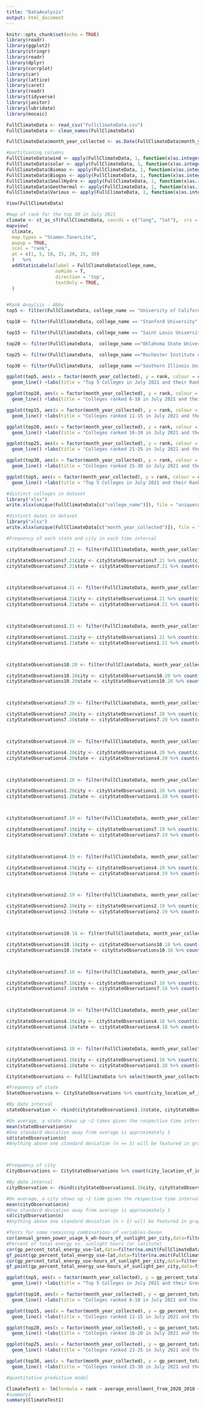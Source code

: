 ```yaml
---
title: "DataAnalysis"
output: html_document
---
```


```r
knitr::opts_chunk$set(echo = TRUE)
library(readr)
library(ggplot2)
library(stringr)
library(readr)
library(dplyr)
library(corrplot)
library(car)
library(lattice)
library(caret)
library(readr)
library(tidyverse)
library(janitor)
library(lubridate)
library(mosaic)

FullClimateData <- read_csv("FullclimateData.csv")
FullClimateData <- clean_names(FullClimateData)

FullClimateData$month_year_collected <- as.Date(FullClimateData$month_year_collected, format = "%m/%d/%Y")
```


```r
#partitioning columns
FullClimateData$wind <- apply(FullClimateData, 1, function(x)as.integer(any(grep('Wind',x))))
FullClimateData$solar <- apply(FullClimateData, 1, function(x)as.integer(any(grep('Solar',x))))
FullClimateData$Biomas <- apply(FullClimateData, 1, function(x)as.integer(any(grep('Biomas',x))))
FullClimateData$Biogas <- apply(FullClimateData, 1, function(x)as.integer(any(grep('Biogas',x))))
FullClimateData$SmallHydro <- apply(FullClimateData, 1, function(x)as.integer(any(grep('Small-hydro',x))))
FullClimateData$Geothermal <- apply(FullClimateData, 1, function(x)as.integer(any(grep('Geothermal',x))))
FullClimateData$Various <- apply(FullClimateData, 1, function(x)as.integer(any(grep('Various',x))))

View(FullClimateData)

```


```r
#map of rank for the top 30 in July 2021
climate <- st_as_sf(FullClimateData, coords = c("long", "lat"),  crs = 4326)
mapview(
  climate, 
  map.types = "Stamen.TonerLite", 
  popup = TRUE, 
  zcol = "rank", 
  at = c(1, 5, 10, 15, 20, 25, 30)
  )   %>% 
  addStaticLabels(label = FullClimateData$college_name,
                  noHide = T,
                  direction = 'top',
                  textOnly = TRUE,
  )
     
```

```r
#Rank Anaylsis - Abby
top5 <- filter(FullClimateData, college_name == "University of California" | college_name =="Arizona State University" | college_name == "Columbia University" | college_name =="University at Buffalo, The State University of New York" | college_name== "Boston University")

top10 <- filter(FullClimateData, college_name == "Stanford University" | college_name =="University of Maryland" | college_name == "Georgetown University" | college_name =="University of Utah" | college_name== "Carnegie Mellon University")

top15 <- filter(FullClimateData, college_name == "Saint Louis University" | college_name =="University of Oklahoma" | college_name == "Northeastern University" | college_name =="Northwestern University" | college_name== "The Ohio State University")

top20 <- filter(FullClimateData,  college_name =="Oklahoma State University" | college_name == "University of North Texas" | college_name == "George Washington University" | college_name =="University of Missouri" | college_name== "Ohio University")

top25 <- filter(FullClimateData,  college_name =="Rochester Institute of Technology" | college_name == "University of Minnesota" | college_name == "University of Virginia" | college_name =="University of Vermont" | college_name== "Tarrant County College District")

top30 <- filter(FullClimateData,  college_name =="Southern Illinois University Edwardsville" | college_name == "Temple University" | college_name == "City Colleges of Chicago" | college_name =="University of Wisconsin" | college_name== "American University")

ggplot(top5, aes(x = factor(month_year_collected), y = rank, colour = college_name, group = college_name))+
  geom_line() +labs(title = "Top 5 Colleges in July 2021 and their Ranks Over Time", x = "Month and Year", y = "Rank") + theme(axis.text.x = element_text(angle = 270))

ggplot(top10, aes(x = factor(month_year_collected), y = rank, colour = college_name, group = college_name))+
  geom_line() +labs(title = "Colleges ranked 6-10 in July 2021 and their Ranks Over Time", x = "Month and Year", y = "Rank") + theme(axis.text.x = element_text(angle = 270))

ggplot(top15, aes(x = factor(month_year_collected), y = rank, colour = college_name, group = college_name))+
  geom_line() +labs(title = "Colleges ranked 11-15 in July 2021 and their Ranks Over Time", x = "Month and Year", y = "Rank") + theme(axis.text.x = element_text(angle = 270))

ggplot(top20, aes(x = factor(month_year_collected), y = rank, colour = college_name, group = college_name))+
  geom_line() +labs(title = "Colleges ranked 16-20 in July 2021 and their Ranks Over Time", x = "Month and Year", y = "Rank") + theme(axis.text.x = element_text(angle = 270))

ggplot(top25, aes(x = factor(month_year_collected), y = rank, colour = college_name, group = college_name))+
  geom_line() +labs(title = "Colleges ranked 21-25 in July 2021 and their Ranks Over Time", x = "Month and Year", y = "Rank") + theme(axis.text.x = element_text(angle = 270))

ggplot(top30, aes(x = factor(month_year_collected), y = rank, colour = college_name, group = college_name))+
  geom_line() +labs(title = "Colleges ranked 25-30 in July 2021 and their Ranks Over Time", x = "Month and Year", y = "Rank") + theme(axis.text.x = element_text(angle = 270))

```

```r
ggplot(top5, aes(x = factor(month_year_collected), y = rank, colour = college_name, group = college_name))+
  geom_line() +labs(title = "Top 5 Colleges in July 2021 and their Ranks Over Time", x = "Month and Year", y = "Rank") + theme(axis.text.x = element_text(angle = 270))
```




```r
#distinct colleges in dataset
library("xlsx")
write.xlsx(unique(FullClimateData[c("college_name")]), file = "uniquecolleges.xlsx", sheetName = "uniqueColleges", append = FALSE)

```

```r
#distinct dates in dataset
library("xlsx")
write.xlsx(unique(FullClimateData[c("month_year_collected")]), file = "uniquedates.xlsx", sheetName = "uniqueDates", append = FALSE)

```

```r
#Frequency of each state and city in each time interval

cityStateObservations7.21 <- filter(FullClimateData, month_year_collected == as.Date("2021-07-26")) %>% select(month_year_collected, city_location_of_institution, college_state)

cityStateObservations7.21city <- cityStateObservations7.21 %>% count(city_location_of_institution, sort = TRUE)
cityStateObservations7.21state <- cityStateObservations7.21 %>% count(college_state, sort = TRUE)



cityStateObservations4.21 <- filter(FullClimateData, month_year_collected == as.Date("2021-04-26")) %>% select(month_year_collected, city_location_of_institution, college_state)

cityStateObservations4.21city <- cityStateObservations4.21 %>% count(city_location_of_institution, sort = TRUE)
cityStateObservations4.21state <- cityStateObservations4.21 %>% count(college_state, sort = TRUE)



cityStateObservations1.21 <- filter(FullClimateData, month_year_collected == as.Date("2021-01-25")) %>% select(month_year_collected, city_location_of_institution, college_state)

cityStateObservations1.21city <- cityStateObservations1.21 %>% count(city_location_of_institution, sort = TRUE)
cityStateObservations1.21state <- cityStateObservations1.21 %>% count(college_state, sort = TRUE)



cityStateObservations10.20 <- filter(FullClimateData, month_year_collected == as.Date("2020-10-19")) %>% select(month_year_collected, city_location_of_institution, college_state)

cityStateObservations10.20city <- cityStateObservations10.20 %>% count(city_location_of_institution, sort = TRUE)
cityStateObservations10.20state <- cityStateObservations10.20 %>% count(college_state, sort = TRUE)



cityStateObservations7.20 <- filter(FullClimateData, month_year_collected == as.Date("2020-7-27")) %>% select(month_year_collected, city_location_of_institution, college_state)

cityStateObservations7.20city <- cityStateObservations7.20 %>% count(city_location_of_institution, sort = TRUE)
cityStateObservations7.20state <- cityStateObservations7.20 %>% count(college_state, sort = TRUE)



cityStateObservations4.20 <- filter(FullClimateData, month_year_collected == as.Date("2020-4-27")) %>% select(month_year_collected, city_location_of_institution, college_state)

cityStateObservations4.20city <- cityStateObservations4.20 %>% count(city_location_of_institution, sort = TRUE)
cityStateObservations4.20state <- cityStateObservations4.20 %>% count(college_state, sort = TRUE)



cityStateObservations1.20 <- filter(FullClimateData, month_year_collected == as.Date("2020-1-27")) %>% select(month_year_collected, city_location_of_institution, college_state)

cityStateObservations1.20city <- cityStateObservations1.20 %>% count(city_location_of_institution, sort = TRUE)
cityStateObservations1.20state <- cityStateObservations1.20 %>% count(college_state, sort = TRUE)



cityStateObservations7.19 <- filter(FullClimateData, month_year_collected == as.Date("2019-7-29")) %>% select(month_year_collected, city_location_of_institution, college_state)

cityStateObservations7.19city <- cityStateObservations7.19 %>% count(city_location_of_institution, sort = TRUE)
cityStateObservations7.19state <- cityStateObservations7.19 %>% count(college_state, sort = TRUE)



cityStateObservations4.19 <- filter(FullClimateData, month_year_collected == as.Date("2019-4-22")) %>% select(month_year_collected, city_location_of_institution, college_state)

cityStateObservations4.19city <- cityStateObservations4.19 %>% count(city_location_of_institution, sort = TRUE)
cityStateObservations4.19state <- cityStateObservations4.19 %>% count(college_state, sort = TRUE)



cityStateObservations2.19 <- filter(FullClimateData, month_year_collected == as.Date("2019-2-5")) %>% select(month_year_collected, city_location_of_institution, college_state)

cityStateObservations2.19city <- cityStateObservations2.19 %>% count(city_location_of_institution, sort = TRUE)
cityStateObservations2.19state <- cityStateObservations2.19 %>% count(college_state, sort = TRUE)



cityStateObservations10.18 <- filter(FullClimateData, month_year_collected == as.Date("2018-10-29")) %>% select(month_year_collected, city_location_of_institution, college_state)

cityStateObservations10.18city <- cityStateObservations10.18 %>% count(city_location_of_institution, sort = TRUE)
cityStateObservations10.18state <- cityStateObservations10.18 %>% count(college_state, sort = TRUE)



cityStateObservations7.18 <- filter(FullClimateData, month_year_collected == as.Date("2018-7-23")) %>% select(month_year_collected, city_location_of_institution, college_state)

cityStateObservations7.18city <- cityStateObservations7.18 %>% count(city_location_of_institution, sort = TRUE)
cityStateObservations7.18state <- cityStateObservations7.18 %>% count(college_state, sort = TRUE)



cityStateObservations4.18 <- filter(FullClimateData, month_year_collected == as.Date("2018-4-25")) %>% select(month_year_collected, city_location_of_institution, college_state)

cityStateObservations4.18city <- cityStateObservations4.18 %>% count(city_location_of_institution, sort = TRUE)
cityStateObservations4.18state <- cityStateObservations4.18 %>% count(college_state, sort = TRUE)



cityStateObservations1.18 <- filter(FullClimateData, month_year_collected == as.Date("2018-1-22")) %>% select(month_year_collected, city_location_of_institution, college_state)

cityStateObservations1.18city <- cityStateObservations1.18 %>% count(city_location_of_institution, sort = TRUE)
cityStateObservations1.18state <- cityStateObservations1.18 %>% count(college_state, sort = TRUE)

```

```r
CityStateObservations <- FullClimateData %>% select(month_year_collected, city_location_of_institution, college_state)

#Frequency of state
StateObservations <- CityStateObservations %>% count(city_location_of_institution, sort = TRUE)

#By date interval
stateObservation <- rbind(cityStateObservations1.18state, cityStateObservations4.18state, cityStateObservations7.18state, cityStateObservations10.18state, cityStateObservations2.19state, cityStateObservations4.19state, cityStateObservations7.19state, cityStateObservations1.20state, cityStateObservations4.20state, cityStateObservations7.20state, cityStateObservations10.20state, cityStateObservations1.21state, cityStateObservations4.21state, cityStateObservations7.21state)

#On average, a state shows up ~2 times given the respective time intervals
mean(stateObservation$n)
#One standard deviation away from average is approximately 1
sd(stateObservation$n)
#Anything above one standard deviation (n >= 3) will be featured in graph



#Frequency of city
CityObservations <- CityStateObservations %>% count(city_location_of_institution, sort = TRUE)

#By date interval
cityObservation <- rbind(cityStateObservations1.18city, cityStateObservations4.18city, cityStateObservations7.18city, cityStateObservations10.18city, cityStateObservations2.19city, cityStateObservations4.19city, cityStateObservations7.19city, cityStateObservations1.20city, cityStateObservations4.20city, cityStateObservations7.20city, cityStateObservations10.20city, cityStateObservations1.21city, cityStateObservations4.21city, cityStateObservations7.21city)

#On average, a city shows up ~1 time given the respective time intervals
mean(cityObservation$n)
#One standard deviation away from average is approximately 1
sd(cityObservation$n)
#Anything above one standard deviation (n > 1) will be featured in graph

```
```r
#Tests for some remaining combinations of variables-Devon
cor(annual_green_power_usage_k_wh~hours_of_sunlight_per_city,data=filter(FullClimateData,green_power_resources=="Solar, Wind"|green_power_resources=="Solar,Wind"|green_power_resources=="Solar,wind"))
#Percent of total energy vs. sunlight hours (or latitute)
cor(gp_percent_total_energy_use~lat,data=filter(na.omit(FullClimateData),green_power_resources=="Solar"))
gf_point(gp_percent_total_energy_use~lat,data=filter(na.omit(FullClimateData),green_power_resources=="Solar"))
cor(gp_percent_total_energy_use~hours_of_sunlight_per_city,data=filter(na.omit(FullClimateData),green_power_resources=="Solar"))
gf_point(gp_percent_total_energy_use~hours_of_sunlight_per_city,data=filter(na.omit(FullClimateData),green_power_resources=="Solar"))


```
```r
ggplot(top5, aes(x = factor(month_year_collected), y = gp_percent_total_energy_use, colour = college_name, group = college_name))+
  geom_line() +labs(title = "Top 5 Colleges in July 2021 and their Green Energy Percentage Over Time", x = "Month and Year", y = "Percentage of Energy Use") + theme(axis.text.x = element_text(angle = 270))

ggplot(top10, aes(x = factor(month_year_collected), y = gp_percent_total_energy_use, colour = college_name, group = college_name))+
  geom_line() +labs(title = "Colleges ranked 6-10 in July 2021 and their Green Energy Percentage Over Time", x = "Month and Year", y = "Percentage of Energy Use") + theme(axis.text.x = element_text(angle = 270))

ggplot(top15, aes(x = factor(month_year_collected), y = gp_percent_total_energy_use, colour = college_name, group = college_name))+
  geom_line() +labs(title = "Colleges ranked 11-15 in July 2021 and their Green Energy Percentage Over Time", x = "Month and Year", y = "Percentage of Energy Use") + theme(axis.text.x = element_text(angle = 270))

ggplot(top20, aes(x = factor(month_year_collected), y = gp_percent_total_energy_use, colour = college_name, group = college_name))+
  geom_line() +labs(title = "Colleges ranked 16-20 in July 2021 and their Green Energy Percentage Over Time", x = "Month and Year", y = "Percentage of Energy Use") + theme(axis.text.x = element_text(angle = 270))

ggplot(top25, aes(x = factor(month_year_collected), y = gp_percent_total_energy_use, colour = college_name, group = college_name))+
  geom_line() +labs(title = "Colleges ranked 21-25 in July 2021 and their Green Energy Percentage Over Time", x = "Month and Year", y = "Percentage of Energy Use") + theme(axis.text.x = element_text(angle = 270))

ggplot(top30, aes(x = factor(month_year_collected), y = gp_percent_total_energy_use, colour = college_name, group = college_name))+
  geom_line() +labs(title = "Colleges ranked 25-30 in July 2021 and their Green Energy Percentage Over Time", x = "Month and Year", y = "Percentage of Energy Use") + theme(axis.text.x = element_text(angle = 270))
```


```r
#quantitative predictive model

ClimateTest1 <- lm(formula = rank ~ average_enrollment_from_2020_2018 + annual_green_power_usage_k_wh + gp_percent_total_energy_use + green_power_resources, data = FullClimateData)
#summary1
summary(ClimateTest1)

```


